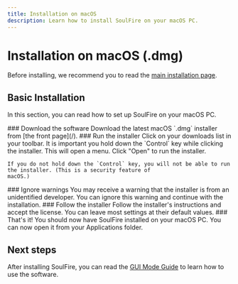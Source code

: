 ```yaml
---
title: Installation on macOS
description: Learn how to install SoulFire on your macOS PC.
---
```



# Installation on macOS (.dmg)

Before installing, we recommend you to read the [main installation page](/docs/installation).

## Basic Installation

In this section, you can read how to set up SoulFire on your macOS PC.

<Steps>
  <Step>
    ### Download the software
    Download the latest macOS `.dmg` installer from [the front page](/).
  </Step>

  <Step>
    ### Run the installer
    Click on your downloads list in your toolbar. It is important you hold down the `Control` key while clicking the
    installer.
    This will open a menu. Click "Open" to run the installer.

    If you do not hold down the `Control` key, you will not be able to run the installer. (This is a security feature of
    macOS.)
  </Step>

  <Step>
    ### Ignore warnings
    You may receive a warning that the installer is from an unidentified developer.
    You can ignore this warning and continue with the installation.
  </Step>

  <Step>
    ### Follow the installer
    Follow the installer's instructions and accept the license. You can leave most settings at their default values.
  </Step>

  <Step>
    ### That's it!
    You should now have SoulFire installed on your macOS PC. You can now open it from your Applications folder.
  </Step>
</Steps>

## Next steps

After installing SoulFire, you can read the [GUI Mode Guide](/docs/guides/gui-mode) to learn how to use the software.
